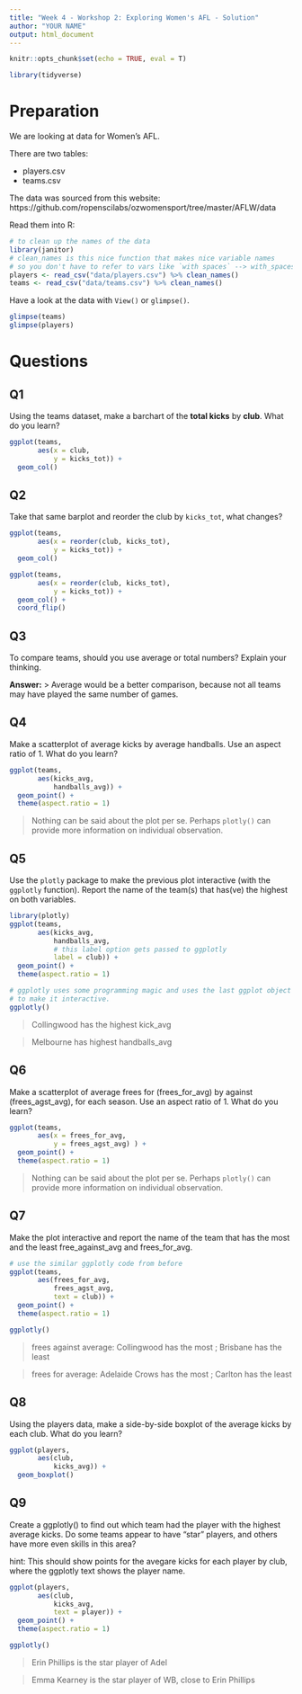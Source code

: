 ```yaml
---
title: "Week 4 - Workshop 2: Exploring Women's AFL - Solution"
author: "YOUR NAME"
output: html_document
---
```


```r
knitr::opts_chunk$set(echo = TRUE, eval = T)
```

```r
library(tidyverse)
```

# Preparation

We are looking at data for Women's AFL.

There are two tables:

- players.csv
- teams.csv 

The data was sourced from this website: https://github.com/ropenscilabs/ozwomensport/tree/master/AFLW/data

Read them into R:

```r
# to clean up the names of the data
library(janitor)
# clean_names is this nice function that makes nice variable names
# so you don't have to refer to vars like `with spaces` --> with_spaces.
players <- read_csv("data/players.csv") %>% clean_names() 
teams <- read_csv("data/teams.csv") %>% clean_names()
```

Have a look at the data with `View()` or `glimpse()`.

```r
glimpse(teams)
glimpse(players)
```


# Questions

## Q1

Using the teams dataset, make a barchart of the **total kicks** by **club**.  What do you learn?

```r
ggplot(teams,
       aes(x = club,
           y = kicks_tot)) + 
  geom_col()
```

## Q2

Take that same barplot and reorder the club by `kicks_tot`, what changes?

```r
ggplot(teams,
       aes(x = reorder(club, kicks_tot),
           y = kicks_tot)) + 
  geom_col()
```

```r
ggplot(teams,
       aes(x = reorder(club, kicks_tot),
           y = kicks_tot)) + 
  geom_col() + 
  coord_flip()
```

## Q3

To compare teams, should you use average or total numbers? Explain your thinking.

**Answer:**
> Average would be a better comparison, because not all teams may have played the same number of games.

## Q4

Make a scatterplot of average kicks by average handballs. Use an aspect ratio of 1. What do you learn?

```r
ggplot(teams,
       aes(kicks_avg,
           handballs_avg)) + 
  geom_point() + 
  theme(aspect.ratio = 1)
```

> Nothing can be said about the plot per se. Perhaps `plotly()` can provide more information on individual observation.

##  Q5

Use the `plotly` package to make the previous plot interactive (with the `ggplotly` function). Report the name of the team(s) that has(ve) the highest on both variables.

```r
library(plotly)
ggplot(teams,
       aes(kicks_avg,
           handballs_avg,
           # this label option gets passed to ggplotly
           label = club)) + 
  geom_point() + 
  theme(aspect.ratio = 1)

# ggplotly uses some programming magic and uses the last ggplot object you made
# to make it interactive.
ggplotly()
```

> Collingwood has the highest kick_avg

> Melbourne has highest handballs_avg

## Q6

Make a scatterplot of average frees for (frees_for_avg) by against (frees_agst_avg), for each season. Use an aspect ratio of 1. What do you learn? 

```r
ggplot(teams,
       aes(x = frees_for_avg,
           y = frees_agst_avg) ) + 
  geom_point() +
  theme(aspect.ratio = 1)
```

> Nothing can be said about the plot per se. Perhaps `plotly()` can provide more information on individual observation.

## Q7

Make the plot interactive and report the name of the team that has the most and the least free_against_avg and frees_for_avg.

```r
# use the similar ggplotly code from before
ggplot(teams,
       aes(frees_for_avg,
           frees_agst_avg,
           text = club)) + 
  geom_point() + 
  theme(aspect.ratio = 1)

ggplotly()
```

> frees against average: Collingwood has the most ; Brisbane has the least

> frees for average: Adelaide Crows has the most ; Carlton has the least

## Q8

Using the players data, make a side-by-side boxplot of the average kicks by each club. What do you learn? 

```r
ggplot(players, 
       aes(club, 
           kicks_avg)) + 
  geom_boxplot()
```


## Q9

Create a ggplotly() to find out which team had the player with the highest average kicks. Do some teams appear to have "star" players, and others have more even skills in this area?

hint: This should show points for the avegare kicks for each player by club, where the ggplotly text shows the player name. 

```r

ggplot(players,
       aes(club,
           kicks_avg,
           text = player)) + 
  geom_point() + 
  theme(aspect.ratio = 1)

ggplotly()


```

>Erin Phillips is the star player of Adel

>Emma Kearney is the star player of WB, close to Erin Phillips
